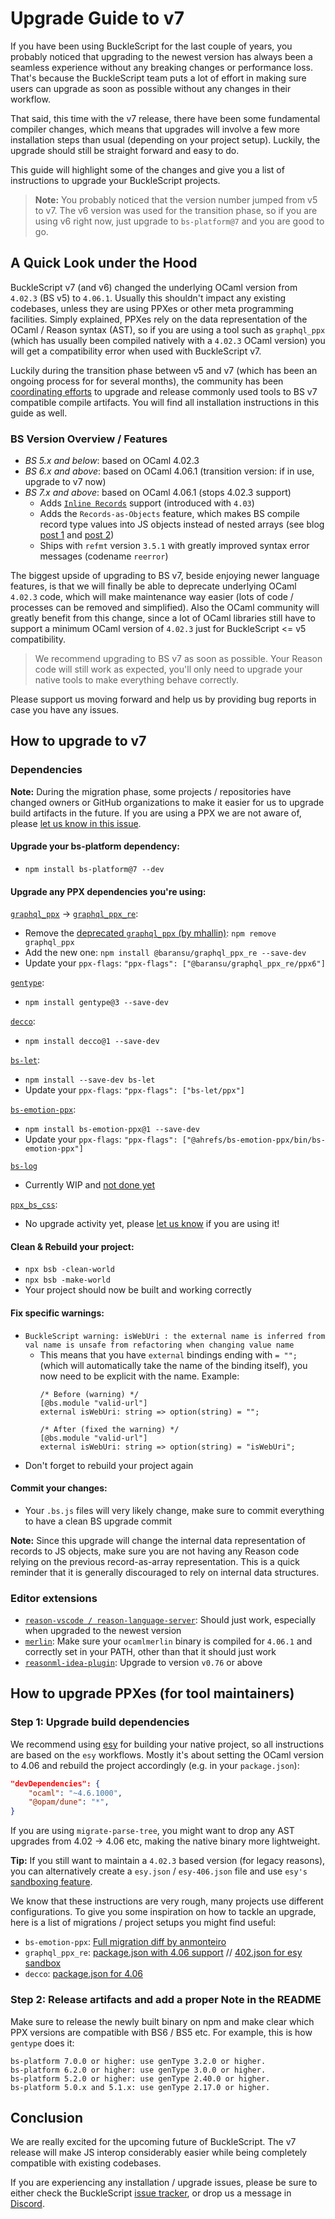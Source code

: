 # Upgrade Guide to v7

If you have been using BuckleScript for the last couple of years, you probably
noticed that upgrading to the newest version has always been a seamless
experience without any breaking changes or performance loss. That's because the
BuckleScript team puts a lot of effort in making sure users can upgrade as
soon as possible without any changes in their workflow.

That said, this time with the v7 release, there have been some fundamental
compiler changes, which means that upgrades will involve a few more installation
steps than usual (depending on your project setup). Luckily, the upgrade should
still be straight forward and easy to do.

This guide will highlight some of the changes and give you a list of
instructions to upgrade your BuckleScript projects.

> **Note:** You probably noticed that the version number jumped from v5 to v7.
> The v6 version was used for the transition phase, so if you are using v6 right
> now, just upgrade to `bs-platform@7` and you are good to go.

## A Quick Look under the Hood

BuckleScript v7 (and v6) changed the underlying OCaml version from `4.02.3` (BS
v5) to `4.06.1`. Usually this shouldn't impact any existing codebases, unless
they are using PPXes or other meta programming facilities. Simply explained,
PPXes rely on the data representation of the OCaml / Reason syntax (AST), so if
you are using a tool such as `graphql_ppx` (which has usually been compiled
natively with a `4.02.3` OCaml version) you will get a compatibility error when
used with BuckleScript v7.

Luckily during the transition phase between v5 and v7 (which has been an ongoing
process for for several months), the community has been [coordinating
efforts](https://github.com/BuckleScript/bucklescript/issues/3914) to upgrade
and release commonly used tools to BS v7 compatible compile artifacts. You will
find all installation instructions in this guide as well.


### BS Version Overview / Features

- *BS 5.x and below*: based on OCaml 4.02.3
- *BS 6.x and above*: based on OCaml 4.06.1 (transition version: if in use, upgrade to v7 now)
- *BS 7.x and above*: based on OCaml 4.06.1 (stops 4.02.3 support)
    - Adds [`Inline
      Records`](https://caml.inria.fr/pub/docs/manual-ocaml/inlinerecords.html)
      support (introduced with `4.03`)
    - Adds the `Records-as-Objects` feature, which makes BS compile record type
      values into JS objects instead of nested arrays (see blog [post 1](//bucklescript.github.io/blog/2019/11/18/whats-new-in-7)
      and [post 2](//bucklescript.github.io/blog/2019/12/27/whats-new-in-7-cont))
    - Ships with `refmt` version `3.5.1` with greatly improved syntax error messages (codename `reerror`)

The biggest upside of upgrading to BS v7, beside enjoying newer language
features, is that we will finally be able to deprecate  underlying OCaml
`4.02.3` code, which will make maintenance way easier (lots of code / processes
can be removed and simplified). Also the OCaml community will greatly benefit
from this change, since a lot of OCaml libraries still have to support a minimum
OCaml version of `4.02.3` just for BuckleScript <= v5 compatibility.

> We recommend upgrading to BS v7 as soon as possible. Your Reason code will
> still work as expected, you'll only need to upgrade your native tools to make
> everything behave correctly.

Please support us moving forward and help us by providing bug reports in case
you have any issues.

## How to upgrade to v7

### Dependencies

**Note:** During the migration phase, some projects / repositories have changed
owners or GitHub organizations to make it easier for us to upgrade build
artifacts in the future. If you are using a PPX we are not aware of, please [let us
know in this issue](https://github.com/BuckleScript/bucklescript/issues/3914).

#### Upgrade your bs-platform dependency:

- `npm install bs-platform@7 --dev`

#### Upgrade any PPX dependencies you're using:

[`graphql_ppx`](https://github.com/mhallin/graphql_ppx) ->
[`graphql_ppx_re`](https://github.com/baransu/graphql_ppx_re):
  - Remove the [deprecated `graphql_ppx` (by
      mhallin)](https://github.com/mhallin/graphql_ppx): `npm remove
  graphql_ppx`
  - Add the new one: `npm install @baransu/graphql_ppx_re --save-dev`
  - Update your `ppx-flags`: `"ppx-flags": ["@baransu/graphql_ppx_re/ppx6"]`

[`gentype`](https://github.com/cristianoc/genType):
- `npm install gentype@3 --save-dev`

[`decco`](https://github.com/reasonml-labs/decco):
- `npm install decco@1 --save-dev`

[`bs-let`](https://github.com/reasonml-labs/bs-let):
- `npm install --save-dev bs-let`
- Update your `ppx-flags`: `"ppx-flags": ["bs-let/ppx"]`

[`bs-emotion-ppx`](https://github.com/ahrefs/bs-emotion):
- `npm install bs-emotion-ppx@1 --save-dev`
- Update your `ppx-flags`: `"ppx-flags": ["@ahrefs/bs-emotion-ppx/bin/bs-emotion-ppx"]`

[`bs-log`](https://github.com/MinimaHQ/bs-log)
- Currently WIP and [not done
yet](https://github.com/MinimaHQ/bs-log/issues/10)

[`ppx_bs_css`](https://github.com/astrada/ppx_bs_css):
- No upgrade activity yet, please [let us
know](https://github.com/BuckleScript/bucklescript/issues/3914) if you are
      using it!

#### Clean & Rebuild your project:
- `npx bsb -clean-world`
- `npx bsb -make-world`
- Your project should now be built and working correctly

#### Fix specific warnings:
- `BuckleScript warning: isWebUri : the external name is inferred from val
  name is unsafe from refactoring when changing value name`
    - This  means that you have `external` bindings ending with `= "";`
      (which will automatically take the name of the binding itself), you
      now need to be explicit with the name. Example:
        ```reason
        /* Before (warning) */
        [@bs.module "valid-url"]
        external isWebUri: string => option(string) = "";

        /* After (fixed the warning) */
        [@bs.module "valid-url"]
        external isWebUri: string => option(string) = "isWebUri";
        ```
- Don't forget to rebuild your project again
  
#### Commit your changes:
- Your `.bs.js` files will very likely change, make sure to commit
  everything to have a clean BS upgrade commit


**Note:** Since this upgrade will change the internal data representation of
records to JS objects, make sure you are not having any Reason code relying on
the previous record-as-array representation. This is a quick reminder that it is
generally discouraged to rely on internal data structures.

### Editor extensions

- [`reason-vscode / reason-language-server`](https://github.com/jaredly/reason-language-server):
  Should just work, especially when upgraded to the newest version
- [`merlin`](https://github.com/ocaml/merlin): Make sure your `ocamlmerlin` binary is
  compiled for `4.06.1` and correctly set in your PATH, other than that it should just work
- [`reasonml-idea-plugin`](https://github.com/reasonml-editor/reasonml-idea-plugin): Upgrade to version `v0.76` or above


## How to upgrade PPXes (for tool maintainers)

### Step 1: Upgrade build dependencies

We recommend using [esy](https://esy.sh) for building your native project, so
all instructions are based on the `esy` workflows. Mostly it's about setting the
OCaml version to 4.06 and rebuild the project accordingly (e.g. in your `package.json`):

```json
"devDependencies": {
    "ocaml": "~4.6.1000",
    "@opam/dune": "*",
}
```

If you are using `migrate-parse-tree`, you might want to drop any AST upgrades
from 4.02 -> 4.06 etc, making the native binary more lightweight. 

**Tip:** If you still want to maintain a `4.02.3` based version (for legacy
reasons), you can alternatively create a `esy.json` / `esy-406.json` file and
use `esy's` [sandboxing
feature](https://esy.sh/docs/en/multiple-sandboxes.html#configure-multiple-sandboxes).

We know that these instructions are very rough, many projects use different
configurations. To give you some inspiration on how to tackle an upgrade, here
is a list of migrations / project setups you might find useful:

- `bs-emotion-ppx`: [Full migration diff by anmonteiro](https://github.com/ahrefs/bs-emotion/commit/d93f35754d2ba3000d5ffa9fe17ae158da6dfc38)
- `graphql_ppx_re`: [package.json with 4.06
  support](https://github.com/baransu/graphql_ppx_re/blob/master/esy.json) //
  [402.json for esy
  sandbox](https://github.com/baransu/graphql_ppx_re/blob/master/402.json)
- `decco`: [package.json for 4.06](https://github.com/reasonml-labs/decco/blob/master/ppx_src/package.json)

### Step 2: Release artifacts and add a proper Note in the README

Make sure to release the newly built binary on npm and make clear which PPX versions are compatible with BS6 / BS5 etc.
For example, this is how `gentype` does it:

```
bs-platform 7.0.0 or higher: use genType 3.2.0 or higher.
bs-platform 6.2.0 or higher: use genType 3.0.0 or higher.
bs-platform 5.2.0 or higher: use genType 2.40.0 or higher.
bs-platform 5.0.x and 5.1.x: use genType 2.17.0 or higher.
```


## Conclusion

We are really excited for the upcoming future of BuckleScript. The v7 release
will make JS interop considerably easier while being completely compatible with
existing codebases.

If you are experiencing any installation / upgrade issues, please be sure to
either check the BuckleScript [issue
tracker](https://github.com/bucklescript/bucklescript/issues), or drop us a
message in [Discord](https://discord.gg/reasonml).
 
